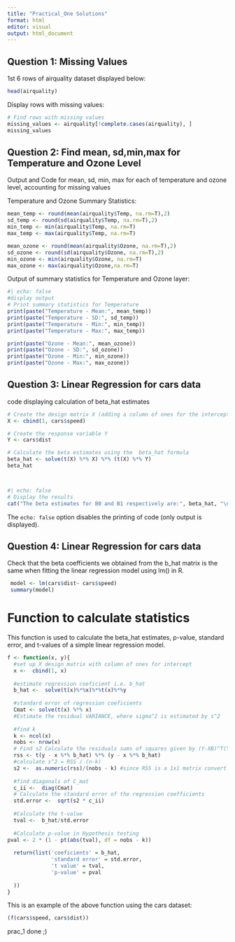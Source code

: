 ```yaml
---
title: "Practical_One Solutions"
format: html
editor: visual
output: html_document 
---
```


## Question 1: Missing Values

1st 6 rows of airquality dataset displayed below:

```r
head(airquality)

```

Display rows with missing values:

```r

# Find rows with missing values  
missing_values <- airquality[!complete.cases(airquality), ]  
missing_values
```

## Question 2: Find mean, sd,min,max for Temperature and Ozone Level

Output and Code for mean, sd, min, max for each of temperature and ozone level, accounting for missing values

Temperature and Ozone Summary Statistics:

```r
mean_temp <- round(mean(airquality$Temp, na.rm=T),2)
sd_temp <- round(sd(airquality$Temp, na.rm=T),2)
min_temp <- min(airquality$Temp, na.rm=T)
max_temp <- max(airquality$Temp, na.rm=T)

mean_ozone <- round(mean(airquality$Ozone, na.rm=T),2)
sd_ozone <- round(sd(airquality$Ozone, na.rm=T),2)
min_ozone <- min(airquality$Ozone, na.rm=T)
max_ozone <- max(airquality$Ozone,na.rm=T)


```

Output of summary statistics for Temperature and Ozone layer:

```r
#| echo: false
#display output 
# Print summary statistics for Temperature  
print(paste("Temperature - Mean:", mean_temp))
print(paste("Temperature - SD:", sd_temp))  
print(paste("Temperature - Min:", min_temp))  
print(paste("Temperature - Max:", max_temp))  

print(paste("Ozone - Mean:", mean_ozone))  
print(paste("Ozone - SD:", sd_ozone))  
print(paste("Ozone - Min:", min_ozone))  
print(paste("Ozone - Max:", max_ozone))   

```

## Question 3: Linear Regression for cars data

code displaying calculation of beta_hat estimates

```r
# Create the design matrix X (adding a column of ones for the intercept)  
X <- cbind(1, cars$speed)

# Create the response variable Y  
Y <- cars$dist  

# Calculate the beta estimates using the  beta_hat formula 
beta_hat <- solve(t(X) %*% X) %*% (t(X) %*% Y)
beta_hat




```

```r
#| echo: false
# Display the results  
cat("The beta estimates for B0 and B1 respectively are:", beta_hat, "\n") 
```

The `echo: false` option disables the printing of code (only output is displayed).

## Question 4: Linear Regression for cars data

Check that the beta coefficients we obtained from the b_hat matrix is the same when fitting the linear regression model using lm() in R.

```r
 model <- lm(cars$dist~ cars$speed)
 summary(model)
```

# Function to calculate statistics

This function is used to calculate the beta_hat estimates, p-value, standard error, and t-values of a simple linear regression model.

```r
f <- function(x, y){
  #set up X design matrix with column of ones for intercept 
  x <-  cbind(1, x)
  
  #estimate regression coeficient i.e. b_hat 
  b_hat <-  solve(t(x)%*%x)%*%t(x)%*%y
  
  #standard error of regression coeficients 
  Cmat <- solve(t(x) %*% x)
  #Estimate the residual VARIANCE, where sigma^2 is estimated by s^2
  
  #find k
  k <- ncol(x)
  nobs <- nrow(x)
  # Find s2 Calculate the residuals sums of squares given by (Y-XB)^T(Y-XB)
  rss <- t(y - x %*% b_hat) %*% (y - x %*% b_hat)
  #calculate s^2 = RSS / (n-k)
  s2 <-  as.numeric(rss)/(nobs - k) #since RSS is a 1x1 matrix convert to numeric scalar
  
  #find diagonals of C_mat
  c_ii <-  diag(Cmat)
  # Calculate the standard error of the regression coefficients
  std.error <-  sqrt(s2 * c_ii)
  
  #Calculate the t-value 
  tval <-  b_hat/std.error
  
  #Calculate p-value in Hypothesis testing 
pval <- 2 * (1 - pt(abs(tval), df = nobs - k))
  
  return(list('coeficients' = b_hat,
              'standard error' = std.error,
              't value' = tval,
              'p-value' = pval
    
  ))
}
```

This is an example of the above function using the cars dataset:

```r

(f(cars$speed, cars$dist))  

```

prac_1 done ;)
